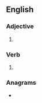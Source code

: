 ==English==

===Adjective===
{{en-adj}}

# {{lb|en|British spelling}} {{alternative form of|politicized|lang=en|nocap=1}}

===Verb===
{{head|en|verb form}}

# {{en-past of|politicise}}

===Anagrams===
* {{anagrams|en|a=cdeiiilopst|politicides}}